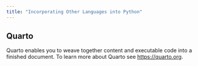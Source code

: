 ```yaml
---
title: "Incorporating Other Languages into Python"
---
```


## Quarto

Quarto enables you to weave together content and executable code into a finished document. To learn more about Quarto see <https://quarto.org>.
